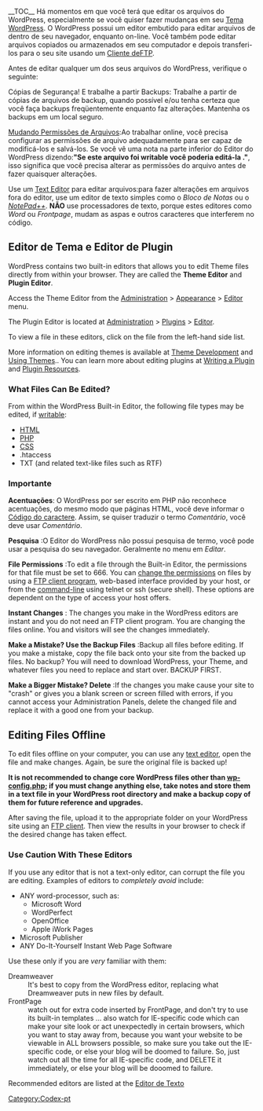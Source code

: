 {{Languages|
{{en|Editing Files}}
{{pt-br|Editando Arquivos}}
}}
{{Comunidade WP-Brasil}}
__TOC__
Há momentos em que você terá que editar os arquivos do WordPress, especialmente se você quiser fazer mudanças em seu [[pt-br:Usando Temas|Tema WordPress]]. O WordPress possui um editor embutido para editar arquivos de dentro de seu navegador, enquanto on-line. Você também pode editar arquivos copiados ou armazenados em seu computador e depois transferi-los para o seu site usando um [[pt-br:Glossário#FTP|Cliente deFTP]].

Antes de editar qualquer um dos seus arquivos do WordPress, verifique o seguinte:
;Cópias de Segurança! E trabalhe a partir Backups: Trabalhe a partir de cópias de arquivos de backup, quando possível e/ou tenha certeza que você faça backups freqüentemente enquanto faz alterações. Mantenha os backups em um local seguro.

;[[pt-br:Mudando Permissões de Arquivos|Mudando Permissões de Arquivos]]:Ao trabalhar online, você precisa configurar as permissões de arquivo adequadamente para ser capaz de modificá-los e salvá-los. Se você vê uma nota na parte inferior do Editor do WordPress dizendo:'''"Se este arquivo foi writable você poderia editá-la ."''', isso significa que você precisa alterar as permissões do arquivo antes de fazer quaisquer alterações.

;Use um [[pt-br:Glossário#Text editor|Text Editor]] para editar arquivos:para fazer alterações em arquivos fora do editor, use um editor de texto simples como o ''Bloco de Notas'' ou o ''[http://notepad-plus-plus.org NotePad++]''. '''NÃO''' use processadores de texto, porque estes editores como ''Word'' ou ''Frontpage'', mudam as aspas e outros caracteres que interferem no código.

== Editor de Tema e Editor de Plugin ==

WordPress contains two built-in editors that allows you to edit Theme files directly from within your browser. They are called the '''Theme Editor''' and '''Plugin Editor'''.

Access the Theme Editor from the [[Administration Panels|Administration]] >
[[Administration_Panels#Appearance|Appearance]] > [[Appearance_Editor_SubPanel|Editor]] menu.

The Plugin Editor is located at 
[[Administration Panels|Administration]] >
[[Administration_Panels#Plugins|Plugins]] > [[Plugins_Editor_SubPanel|Editor]].

To view a file in these editors, click on the file from the left-hand side list.

More information on editing themes is available at [[Theme Development]] and [[Using Themes]].. You can learn more about editing plugins at [[Writing a Plugin]] and [[Plugin Resources]].

=== What Files Can Be Edited? ===

From within the WordPress Built-in Editor, the following file types may be edited, if [[Changing_File_Permissions|writable]]:

* [[pt-br:Glossário#HTML|HTML]]
* [[pt-br:Glossário#PHP|PHP]]
* [[pt-br:Glossário#CSS|CSS]]
* .htaccess
* TXT (and related text-like files such as RTF)

=== Importante ===

;'''Acentuações''': O WordPress por ser escrito em PHP não reconhece acentuações, do mesmo modo que páginas HTML, você deve informar o [[pt-br:HTML ISO-8859-1|Código do caractere]]. Assim, se quiser traduzir o termo ''Comentário'', você deve usar ''Coment&aacute;rio''.

;'''Pesquisa''' :O Editor do WordPress não possui pesquisa de termo, você pode usar a pesquisa do seu navegador. Geralmente no menu em ''Editar''.

;'''File Permissions''' :To edit a file through the Built-in Editor, the permissions for that file must be set to 666. You can [[Changing_File_Permissions|change the permissions]] on files by using a [[FTP Clients|FTP client program]], web-based interface provided by your host, or from the [[Glossary#Shell|command-line]] using telnet or ssh (secure shell). These options are dependent on the type of access your host offers.

;'''Instant Changes''' : The changes you make in the WordPress editors are instant and you do not need an FTP client program. You are changing the files online. You and visitors will see the changes immediately. 

; '''Make a Mistake? Use the Backup Files''' :Backup all files before editing. If you make a mistake, copy the file back onto your site from the backed up files.  No backup? You will need to download WordPress, your Theme, and whatever files you need to replace and start over. BACKUP FIRST.

; '''Make a Bigger Mistake? Delete''' :If the changes you make cause your site to "crash" or gives you a blank screen or screen filled with errors, if you cannot access your Administration Panels, delete the changed file and replace it with a good one from your backup.

== Editing Files Offline ==

To edit files offline on your computer, you can use any [[Glossary#Text editor|text editor]], open the file and make changes. Again, be sure the original file is backed up!

'''It is not recommended to change core WordPress files other than [[Editing_wp-config.php|wp-config.php]]; if you must change anything else, take notes and store them in a text file in your WordPress root directory and make a backup copy of them for future reference and upgrades.'''

After saving the file, upload it to the appropriate folder on your WordPress site using an [[FTP Clients|FTP client]]. Then view the results in your browser to check if the desired change has taken effect.

=== Use Caution With These Editors ===

If you use any editor that is not a text-only editor, can corrupt the file you are editing. Examples of editors to ''completely avoid'' include:

* ANY word-processor, such as:
** Microsoft Word
** WordPerfect
** OpenOffice
** Apple iWork Pages
* Microsoft Publisher
* ANY Do-It-Yourself Instant Web Page Software

Use these only if you are ''very'' familiar with them:

;Dreamweaver
:It's best to copy from the WordPress editor, replacing what Dreamweaver puts in new files by default.
;FrontPage
:watch out for extra code inserted by FrontPage, and don't try to use its built-in templates ... also watch for IE-specific code which can make your site look or act unexpectedly in certain browsers, which you want to stay away from, because you want your website to be viewable in ALL browsers possible, so make sure you take out the IE-specific code, or else your blog will be doomed to failure. So, just watch out all the time for all IE-specific code, and DELETE it immediately, or else your blog will be dooomed to  failure.

Recommended editors are listed at the [[pt-br:Glossário#Editor de Texto|Editor de Texto]]

[[Category:Codex-pt]]
{{DEFAULTSORT:E}}